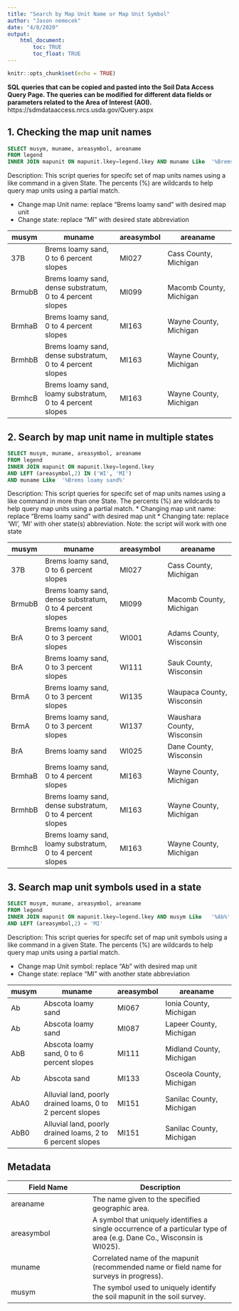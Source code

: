 ```yaml
---
title: "Search by Map Unit Name or Map Unit Symbol"
author: "Jason nemecek"
date: "4/8/2020"
output: 
    html_document:
        toc: TRUE
        toc_float: TRUE
---
```


```r
knitr::opts_chunk$set(echo = TRUE)
```

**SQL queries that can be copied and pasted into the Soil Data Access Query Page. The queries can be modified for different data fields or parameters related to the Area of Interest (AOI).** https://sdmdataaccess.nrcs.usda.gov/Query.aspx


## 1. Checking the map unit names
```SQL
SELECT musym, muname, areasymbol, areaname
FROM legend
INNER JOIN mapunit ON mapunit.lkey=legend.lkey AND muname Like  '%Brems loamy sand%' AND LEFT (areasymbol,2) = 'MI'
```
Description: This script queries for specifc set of map units  names using a like command in a given State. The percents (%) are wildcards to help query map units using a partial match.

* Change map Unit name: replace "Brems loamy sand" with desired map unit
* Change state: replace "MI" with desired state abbreviation 

musym|muname|areasymbol|areaname
------|----------------------------|-----|-------------------------|
37B|Brems loamy sand, 0 to 6 percent slopes|MI027|Cass County, Michigan
BrmubB|Brems loamy sand, dense substratum, 0 to 4 percent slopes|MI099|Macomb County, Michigan
BrmhaB|Brems loamy sand, 0 to 4 percent slopes|MI163|Wayne County, Michigan
BrmhbB|Brems loamy sand, dense substratum, 0 to 4 percent slopes|MI163|Wayne County, Michigan
BrmhcB|Brems loamy sand, loamy substratum, 0 to 4 percent slopes|MI163|Wayne County, Michigan

## 2. Search by map unit name in multiple states
```SQL
SELECT musym, muname, areasymbol, areaname
FROM legend
INNER JOIN mapunit ON mapunit.lkey=legend.lkey 
AND LEFT (areasymbol,2) IN ('WI', 'MI')
AND muname Like  '%Brems loamy sand%' 
```

Description: This script queries for specifc set of map units names using a like command in more than one State. The percents (%) are wildcards to help query map units using a partial match.
* Changing  map unit name: replace "Brems loamy sand" with desired map unit
* Changing tate: replace 'WI', 'MI' with oher state(s) abbreviation. Note: the script will work with one state

musym|muname|areasymbol|areaname
------|----------------------------|-----|-------------------------|
37B|Brems loamy sand, 0 to 6 percent slopes|MI027|Cass County, Michigan
BrmubB|Brems loamy sand, dense substratum, 0 to 4 percent slopes|MI099|Macomb County, Michigan
BrA|Brems loamy sand, 0 to 3 percent slopes|WI001|Adams County, Wisconsin
BrA|Brems loamy sand, 0 to 3 percent slopes|WI111|Sauk County, Wisconsin
BrmA|Brems loamy sand, 0 to 3 percent slopes|WI135|Waupaca County, Wisconsin
BrmA|Brems loamy sand, 0 to 3 percent slopes|WI137|Waushara County, Wisconsin
BrA|Brems loamy sand|WI025|Dane County, Wisconsin
BrmhaB|Brems loamy sand, 0 to 4 percent slopes|MI163|Wayne County, Michigan
BrmhbB|Brems loamy sand, dense substratum, 0 to 4 percent slopes|MI163|Wayne County, Michigan
BrmhcB|Brems loamy sand, loamy substratum, 0 to 4 percent slopes|MI163|Wayne County, Michigan

## 3. Search map unit symbols used in a state
	
```SQL
SELECT musym, muname, areasymbol, areaname 
FROM legend 
INNER JOIN mapunit ON mapunit.lkey=legend.lkey AND musym Like   '%Ab%'
AND LEFT (areasymbol,2) = 'MI'
```

Description: This script queries for specifc set of map unit symbols using a like command in a given State. The percents (%) are wildcards to help query map units using a partial match.

* Change map Unit symbol: replace "Ab" with desired map unit
* Change state: replace "MI" with another state abbreviation 


musym|muname|areasymbol|areaname
------|----------------------------|-----|-------------------------|
Ab|Abscota loamy sand|MI067|Ionia County, Michigan
Ab|Abscota loamy sand|MI087|Lapeer County, Michigan
AbB|Abscota loamy sand, 0 to 6 percent slopes|MI111|Midland County, Michigan
Ab|Abscota sand|MI133|Osceola County, Michigan
AbA0|Alluvial land, poorly drained loams, 0 to 2 percent slopes|MI151|Sanilac County, Michigan
AbB0|Alluvial land, poorly drained loams, 2 to 6 percent slopes|MI151|Sanilac County, Michigan

## Metadata

Field Name |	Description
----------------|----------------------------|
areaname |	The name given to the specified geographic area.
areasymbol |	A symbol that uniquely identifies a single occurrence of a particular type of area (e.g. Dane Co., Wisconsin is WI025).
muname |	Correlated name of the mapunit (recommended name or field name for surveys in progress).
musym	|The symbol used to uniquely identify the soil mapunit in the soil survey.
